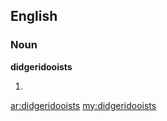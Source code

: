==English==

===Noun===
'''didgeridooists'''

# {{plural of|[[didgeridooist]]}}

[[ar:didgeridooists]]
[[my:didgeridooists]]
